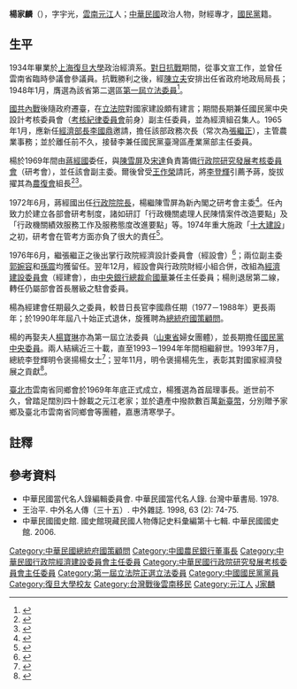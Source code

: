 {{Infobox_officeholder
| name = 楊家麟
| image name = 楊家麟.jpg
| width =
| now = 中華民國政治人物
| period =
| Sex = 男
| nationality ={{ROC}}
| place of birth = {{QING|雲南省}}[[元江直隸州|元江直隸州]]
| date of birth = 1910年10月13日
| date of death = {{death date and age|1994|10|25|1910|10|13}}
| place of death = {{ROC-TWN}}[[臺北市|臺北市]]
| party = {{Kmt}}
| educate =
* [[復旦大學|復旦大學]]政治經濟系畢業<br><span style="color: blue;">（1934年）</span>
| past =
* 雲南省政府地政局局長<br><span style="color: blue;">（1946年7月－1947年10月）</span>
* 第一屆立法委員<br><span style="color: blue;">（1948年4月－1965年1月）</span>
* 經濟部政務次長<br><span style="color: blue;">（1965年1月－1969年6月）</span>
* 行政院研究發展考核委員會副主任委員<br><span style="color: blue;">（1969年3月－1972年6月）</span>
* 行政院研究發展考核委員會（第二任）主任委員<br><span style="color: blue;">（1972年6月－1976年6月）</span>
* 行政院經濟設計委員會（第二任）主任委員<br><span style="color: blue;">（1976年6月－1977年12月）</span>
* 行政院經濟建設委員會委員<br><span style="color: blue;">（1977年12月－1990年11月）</span>
* [[中國農民銀行|中國農民銀行]]代理董事長<br><span style="color: blue;">（1989年）</span>
* 總統府國策顧問<br><span style="color: blue;">（1990年11月－1994年10月）</span>

* 國民黨中央設計考核委員會副主任委員<br><span style="color: blue;">（1955年7月－1966年7月）</span>
* 國民黨臺灣區產業黨部主任委員<br><span style="color: blue;">（1969年5月－1994年10月25日）</span>
* 國民黨候補中央委員<br><span style="color: blue;">（第十一屆）</span>
* 國民黨中央評議委員<br><span style="color: blue;">（第12－14屆）</span>
}}
'''楊家麟'''（{{bd|1910年|10月13日|1994年|10月25日|catIdx=Yang楊}}），字宇光，[[雲南省|雲南]][[元江縣|元江]]人；[[中華民國|中華民國]]政治人物，財經專才，[[國民黨|國民黨]]籍。

==生平==
1934年畢業於[[上海|上海]][[復旦大學|復旦大學]]政治經濟系。[[對日抗戰|對日抗戰]]期間，從事文宣工作，並曾任雲南省臨時參議會參議員。抗戰勝利之後，經[[陳立夫|陳立夫]]安排出任省政府地政局局長；1948年1月，膺選為該省第二選區[[第1屆中華民國立法委員|第一屆立法委員]]<ref>{{Cite web |url=http://npl.ly.gov.tw/do/www/commissionerInfo?id=1025&expire=01 |title=第１屆立法委員個人資料 |accessdate=2010-10-27 |work=立法院國會圖書館 |publisher= |language=zh-tw |archive-date=2016-03-04 |archive-url=https://web.archive.org/web/20160304073443/http://npl.ly.gov.tw/do/www/commissionerInfo?id=1025&expire=01 |dead-url=no }}</ref>。

[[第二次国共内战|國共內戰]]後隨政府遷臺，在[[立法院|立法院]]對國家建設頗有建言；期間長期兼任國民黨中央設計考核委員會（[[中國國民黨中央委員會考核紀律委員會|考核紀律委員會]]前身）副主任委員，並為經濟組召集人。1965年1月，應新任[[中華民國經濟部|經濟部長]][[李國鼎|李國鼎]]邀請，擔任該部政務次長（常次為[[張繼正|張繼正]]），主管農業事務；並於離任前不久，接替李兼任國民黨臺灣區產業黨部主任委員。

楊於1969年間由[[蔣經國|蔣經國]]委任，與[[陳雪屏|陳雪屏]]及[[宋達|宋達]]負責籌備[[行政院研究發展考核委員會|行政院研究發展考核委員會]]（研考會），並任該會副主委。爾後曾受[[王作榮|王作榮]]請託，將[[李登輝|李登輝]]引薦予蔣，旋拔擢其為[[行政院農業委員會|農復會]]組長<ref>{{cite book|author=陸鏗, 馬西屏|title=別鬧了，登輝先生|year=2001|publisher=天下文化|isbn=9576219272|pages=269|language=zh-tw}}</ref><ref>{{cite journal zh|author=沈國屏|title=當年幫李登輝奪權的人都陸續成了他的政敵|journal=新新聞|year=1997|issue=513|pages=32|url=http://www.new7.com.tw/journal/weekly/old/513/article030.html|language=zh-tw|deadurl=yes|archiveurl=https://web.archive.org/web/20071107100524/http://www.new7.com.tw/journal/weekly/old/513/article030.html|archivedate=2007-11-07}}</ref>。

1972年6月，蔣經國出任[[行政院院長|行政院院長]]，楊繼陳雪屏為新內閣之研考會主委<ref>{{cite journal |date=1972-06-12 |title=臺灣省政府秘書處函秘文字第58965號 |journal=臺灣省政府公報 |volume=61年夏 |issue=第61期 |page=3 |url=http://gaz.ncl.edu.tw/detail.jsp?sysid=E0849656 |language=zh-tw |format=HyView |accessdate=2010-10-28 |quote=……聘家麟為本院研究發展考核委員會主任委員，遵於六月一日接印視事。 |archive-date=2020-10-22 |archive-url=https://web.archive.org/web/20201022131133/https://gaz.ncl.edu.tw/detail.jsp?sysid=E0849656 |dead-url=no }}</ref>。任內致力於建立各部會研考制度，諸如研訂「行政機關處理人民陳情案件改造要點」及「行政機關績效服務工作及服務態度改進要點」等。1974年重大施政「[[十大建設|十大建設]]」之初，研考會在管考方面亦負了很大的責任<ref>{{cite book|author=中華民國國史館李登輝口述歷史小組|title=李登輝總統照片集二|year=2005|publisher=允晨文化|isbn=9570329904|pages=64|language=zh-tw}}</ref>。

1976年6月，繼張繼正之後出掌行政院經濟設計委員會（經設會）<ref>{{cite journal |date=1976-06-29 |title=臺灣省政府函府秘文字第65576號 |journal=臺灣省政府公報 |volume=65年夏 |issue=第75期 |page=3 |url=http://gaz.ncl.edu.tw/detail.jsp?sysid=E0811488 |language=zh-tw |format=HyView |accessdate=2010-10-28 |quote=行政院經濟設計委員會楊主任委員家麟於六十五年六月十一日到職，請查照。 |archive-date=2020-10-22 |archive-url=https://web.archive.org/web/20201022113823/https://gaz.ncl.edu.tw/detail.jsp?sysid=E0811488 |dead-url=no }}</ref>；兩位副主委[[郭婉容|郭婉容]]和[[孫震_(台灣政治人物)|孫震]]均獲留任。翌年12月，經設會與行政院財經小組合併，改組為[[行政院經濟建設委員會|經濟建設委員會]]（經建會），由[[中華民國中央銀行|中央銀行總裁]][[俞國華|俞國華]]兼任主任委員；楊則退居第二線，轉任仍屬部會首長層級之駐會委員。

楊為經建會任期最久之委員，較昔日長官李國鼎任期（1977－1988年）更長兩年；於1990年年屆八十始正式退休，旋獲聘為[[總統府國策顧問|總統府國策顧問]]。

楊的再娶夫人[[楊寶琳|楊寶琳]]亦為第一屆立法委員（[[山東省|山東省]]婦女團體），並長期擔任[[中國國民黨中央委員會|國民黨中央委員]]。兩人結縭近三十載，直至1993－1994年年間相繼辭世。1993年7月，總統李登輝明令褒揚楊女士<ref>{{cite press release|url=http://www.president.gov.tw/Default.aspx?tabid=131&itemid=3551&rmid=514|title=總統令|date=1993-07-30|publisher=中華民國總統府|accessdate=2010-10-28|language=zh-tw|archive-date=2020-11-27|archive-url=https://web.archive.org/web/20201127053040/https://www.president.gov.tw/Default.aspx?tabid=131&itemid=3551&rmid=514|dead-url=no}}</ref>；翌年11月，明令褒揚楊先生，表彰其對國家經濟發展之貢獻<ref>{{cite press release |url=http://www.president.gov.tw/Default.aspx?tabid=131&itemid=3976&rmid=514 |title=總統令 |date=1994-11-26 |publisher=中華民國總統府 |accessdate=2010-10-28 |language=zh-tw |archive-date=2020-10-30 |archive-url=https://web.archive.org/web/20201030202753/https://www.president.gov.tw/Default.aspx?tabid=131&itemid=3976&rmid=514 |dead-url=no }}</ref>。

[[臺北市|臺北市]]雲南省同鄉會於1969年年底正式成立，楊獲選為首屆理事長。逝世前不久，曾踏足闊別四十餘載之元江老家；並於遺產中撥款數百萬[[新臺幣|新臺幣]]，分別贈予家鄉及臺北市雲南省同鄉會等團體，嘉惠清寒學子。

== 註釋 ==
{{reflist}}

== 參考資料 ==
{{Refbegin}}
* 中華民國當代名人錄編輯委員會. 中華民國當代名人錄. 台灣中華書局. 1978.{{zh-tw}}
* 王治平. 中外名人傳（三十五）. 中外雜誌. 1998, 63 (2): 74-75.{{zh-tw}}
* 中華民國國史館. 國史館現藏民國人物傳記史料彙編第十七輯. 中華民國國史館. 2006.{{zh-tw}}
{{Refend}}

{{start box}}
{{s-before|[[張繼正|張繼正]]}}
{{s-title|[[行政院經濟建設委員會|行政院經濟建設委員會]]主任委員|1976年6月11日—1977年12月1日}}
{{s-after|[[俞國華|俞國華]]}}
{{end box}}

{{DEFAULTSORT:Yang楊}}
[[Category:中華民國總統府國策顧問|Category:中華民國總統府國策顧問]]
[[Category:中國農民銀行董事長|Category:中國農民銀行董事長]]
[[Category:中華民國行政院經濟建設委員會主任委員|Category:中華民國行政院經濟建設委員會主任委員]]
[[Category:中華民國行政院研究發展考核委員會主任委員|Category:中華民國行政院研究發展考核委員會主任委員]]
[[Category:第一屆立法院正選立法委員|Category:第一屆立法院正選立法委員]]

[[Category:中國國民黨黨員|Category:中國國民黨黨員]]
[[Category:復旦大學校友|Category:復旦大學校友]]
[[Category:台灣戰後雲南移民|Category:台灣戰後雲南移民]]
[[Category:元江人|Category:元江人]]
[[Category:杨姓|J家麟]]